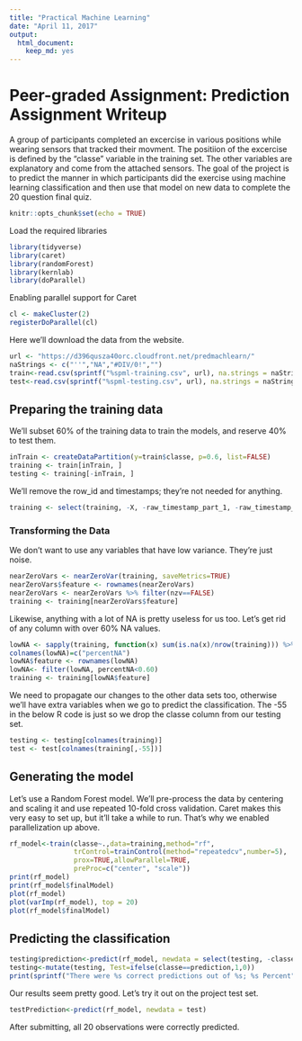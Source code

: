 ```yaml
---
title: "Practical Machine Learning"
date: "April 11, 2017"
output: 
  html_document: 
    keep_md: yes
---
```


# Peer-graded Assignment: Prediction Assignment Writeup

A group of participants completed an excercise in various positions while wearing sensors that tracked their movment.
The positiion of the excercise is defined by the "classe" variable in the training set. The other variables are explanatory and come from the attached sensors.
The goal of the project is to predict the manner in which participants did the exercise using machine learning classification and then use that
model on new data to complete the 20 question final quiz.

```r
knitr::opts_chunk$set(echo = TRUE)
```

Load the required libraries

```r
library(tidyverse)
library(caret)
library(randomForest)
library(kernlab)
library(doParallel)
```


Enabling parallel support for Caret
```r
cl <- makeCluster(2)
registerDoParallel(cl)
```

Here we'll download the data from the website.

```r
url <- "https://d396qusza40orc.cloudfront.net/predmachlearn/"
naStrings <- c("''","NA","#DIV/0!","")
train<-read.csv(sprintf("%spml-training.csv", url), na.strings = naStrings)
test<-read.csv(sprintf("%spml-testing.csv", url), na.strings = naStrings)
```

## Preparing the training data
We'll subset 60% of the training data to train the models, and reserve 40% to test them.

```r
inTrain <- createDataPartition(y=train$classe, p=0.6, list=FALSE)
training <- train[inTrain, ]
testing <- training[-inTrain, ]
```

We'll remove the row_id and timestamps; they're not needed for anything.

```r
training <- select(training, -X, -raw_timestamp_part_1, -raw_timestamp_part_2, -cvtd_timestamp)
```

### Transforming the Data

We don't want to use any variables that have low variance. They're just noise.

```r
nearZeroVars <- nearZeroVar(training, saveMetrics=TRUE)
nearZeroVars$feature <- rownames(nearZeroVars) 
nearZeroVars <- nearZeroVars %>% filter(nzv==FALSE)
training <- training[nearZeroVars$feature]
```

Likewise, anything with a lot of NA is pretty useless for us too. Let's get rid of any column with over 60% NA values.

```r
lowNA <- sapply(training, function(x) sum(is.na(x)/nrow(training))) %>% as.data.frame()
colnames(lowNA)=c("percentNA")
lowNA$feature <- rownames(lowNA)
lowNA<- filter(lowNA, percentNA<0.60)
training <- training[lowNA$feature]
```

We need to propagate our changes to the other data sets too, otherwise we'll have extra variables when we go to predict the classification. The -55 in the below R code is just so we drop the classe column from our testing set.

```r
testing <- testing[colnames(training)]
test <- test[colnames(training[,-55])]
```

## Generating the model 

Let's use a Random Forest model. We'll pre-process the data by centering and scaling it and use repeated 10-fold cross validation.
Caret makes this very easy to set up, but it'll take a while to run. That's why we enabled parallelization up above.

```r
rf_model<-train(classe~.,data=training,method="rf",
                trControl=trainControl(method="repeatedcv",number=5),
                prox=TRUE,allowParallel=TRUE,
                preProc=c("center", "scale"))
print(rf_model)
print(rf_model$finalModel)
plot(rf_model)
plot(varImp(rf_model), top = 20)
plot(rf_model$finalModel)
```

## Predicting the classification

```r
testing$prediction<-predict(rf_model, newdata = select(testing, -classe))
testing<-mutate(testing, Test=ifelse(classe==prediction,1,0))
print(sprintf("There were %s correct predictions out of %s; %s Percent",sum(testing$Test),nrow(testing),100 * sum(testing$Test)/nrow(testing)))
```

Our results seem pretty good. Let's try it out on the project test set.

```r
testPrediction<-predict(rf_model, newdata = test)
```

After submitting, all 20 observations were correctly predicted.


